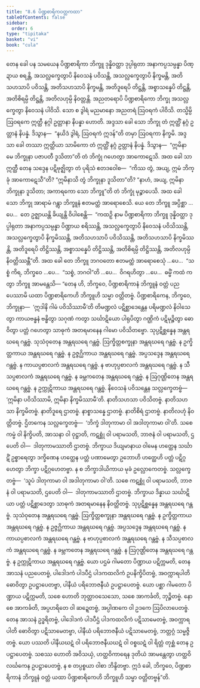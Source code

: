 ```yaml
---
title: "8.6 ပိဏ္ဍစာရိကဝတ္တကထာ"
tableOfContents: false
sidebar:
  order: 6
type: "tipitaka"
basket: "vi"
book: "cula"
---
```



<DynamicBreadcrumb />

<Division number="365" book="cula" e="ch" v="4" p="383">

<Paragraph number="1682" book="cula">
တေန ခေါ ပန သမယေန ပိဏ္ဍစာရိကာ ဘိက္ခူ ဒုန္နိဝတ္ထာ ဒုပ္ပါရုတာ အနာကပ္ပသမ္ပန္နာ ပိဏ္ဍာယ စရန္တိ, အသလ္လက္ခေတွာပိ နိဝေသနံ ပဝိသန္တိ, အသလ္လက္ခေတွာပိ နိက္ခမန္တိ, အတိသဟသာပိ ပဝိသန္တိ, အတိသဟသာပိ နိက္ခမန္တိ, အတိဒူရေပိ တိဋ္ဌန္တိ, အစ္စာသန္နေပိ တိဋ္ဌန္တိ, အတိစိရမ္ပိ တိဋ္ဌန္တိ, အတိလဟုမ္ပိ နိဝတ္တန္တိ. အညတရောပိ ပိဏ္ဍစာရိကော ဘိက္ခု အသလ္လက္ခေတွာ နိဝေသနံ ပါဝိသိ. သော စ ဒွါရံ မညမာနော အညတရံ ဩဝရကံ ပါဝိသိ. တသ္မိမ္ပိ ဩဝရကေ ဣတ္ထီ နဂ္ဂါ ဥတ္တာနာ နိပန္နာ ဟောတိ. အဒ္ဒသာ ခေါ သော ဘိက္ခု တံ ဣတ္ထိံ နဂ္ဂံ ဥတ္တာနံ နိပန္နံ. ဒိသွာန—  “နယိဒံ ဒွါရံ, ဩဝရကံ ဣဒန်”တိ တမှာ ဩဝရကာ နိက္ခမိ. အဒ္ဒသာ ခေါ တဿာ ဣတ္ထိယာ သာမိကော တံ ဣတ္ထိံ နဂ္ဂံ ဥတ္တာနံ နိပန္နံ. ဒိသွာန—  “ဣမိနာ မေ ဘိက္ခုနာ ပဇာပတီ ဒူသိတာ”တိ တံ ဘိက္ခုံ ဂဟေတွာ အာကောဋေသိ. အထ ခေါ သာ ဣတ္ထီ တေန သဒ္ဒေန ပဋိဗုဇ္ဈိတွာ တံ ပုရိသံ ဧတဒဝေါစ—  “ကိဿ တွံ, အယျ, ဣမံ ဘိက္ခုံ အာကောဋေသီ”တိ? “ဣမိနာသိ တွံ ဘိက္ခုနာ ဒူသိတာ”တိ? “နာဟံ, အယျ, ဣမိနာ ဘိက္ခုနာ ဒူသိတာ; အကာရကော သော ဘိက္ခူ”တိ တံ ဘိက္ခုံ မုဉ္စာပေသိ. အထ ခေါ သော ဘိက္ခု အာရာမံ ဂန္တွာ ဘိက္ခူနံ ဧတမတ္ထံ အာရောစေသိ.
</Paragraph>

<Paragraph number="1683" book="cula">
ယေ တေ ဘိက္ခူ အပ္ပိစ္ဆာ …ပေ…  တေ ဥဇ္ဈာယန္တိ ခိယျန္တိ ဝိပါစေန္တိ—  “ကထဉှိ နာမ ပိဏ္ဍစာရိကာ ဘိက္ခူ ဒုန္နိဝတ္ထာ ဒုပ္ပါရုတာ အနာကပ္ပသမ္ပန္နာ ပိဏ္ဍာယ စရိဿန္တိ, အသလ္လက္ခေတွာပိ နိဝေသနံ ပဝိသိဿန္တိ, အသလ္လက္ခေတွာပိ နိက္ခမိဿန္တိ, အတိသဟသာပိ ပဝိသိဿန္တိ, အတိသဟသာပိ နိက္ခမိဿန္တိ, အတိဒူရေပိ တိဋ္ဌိဿန္တိ, အစ္စာသန္နေပိ တိဋ္ဌိဿန္တိ, အတိစိရမ္ပိ တိဋ္ဌိဿန္တိ, အတိလဟုမ္ပိ နိဝတ္တိဿန္တီ”တိ. အထ ခေါ တေ ဘိက္ခူ ဘဂဝတော ဧတမတ္ထံ အာရောစေသုံ …ပေ…  “သစ္စံ ကိရ, ဘိက္ခဝေ …ပေ…  “သစ္စံ, ဘဂဝါ”တိ …ပေ…  ဝိဂရဟိတွာ …ပေ…  ဓမ္မိံ ကထံ ကတွာ ဘိက္ခူ အာမန္တေသိ—
</Paragraph>

</Division>
<Division number="366" book="cula" e="ch" v="4" p="383">

<Paragraph number="1684" book="cula">
“တေန ဟိ, ဘိက္ခဝေ, ပိဏ္ဍစာရိကာနံ ဘိက္ခူနံ ဝတ္တံ ပညပေဿာမိ ယထာ ပိဏ္ဍစာရိကေဟိ ဘိက္ခူဟိ သမ္မာ ဝတ္တိတဗ္ဗံ. ပိဏ္ဍစာရိကေန, ဘိက္ခဝေ, ဘိက္ခုနာ—  ‘ဣဒါနိ ဂါမံ ပဝိသိဿာမီ’တိ တိမဏ္ဍလံ ပဋိစ္ဆာဒေန္တေန ပရိမဏ္ဍလံ နိဝါသေတွာ ကာယဗန္ဓနံ ဗန္ဓိတွာ သဂုဏံ ကတွာ သင်္ဃာဋိယော ပါရုပိတွာ ဂဏ္ဌိကံ ပဋိမုဉ္စိတွာ ဓောဝိတွာ ပတ္တံ ဂဟေတွာ သာဓုကံ အတရမာနေန ဂါမော ပဝိသိတဗ္ဗော.
</Paragraph>

<Paragraph number="1685" book="cula">
သုပ္ပဋိစ္ဆန္နေန အန္တရဃရေ ဂန္တဗ္ဗံ. သုသံဝုတေန အန္တရဃရေ ဂန္တဗ္ဗံ. ဩက္ခိတ္တစက္ခုနာ အန္တရဃရေ ဂန္တဗ္ဗံ. န ဥက္ခိတ္တကာယ အန္တရဃရေ ဂန္တဗ္ဗံ. န ဥဇ္ဇဂ္ဃိကာယ အန္တရဃရေ ဂန္တဗ္ဗံ. အပ္ပသဒ္ဒေန အန္တရဃရေ ဂန္တဗ္ဗံ. န ကာယပ္ပစာလကံ အန္တရဃရေ ဂန္တဗ္ဗံ. န ဗာဟုပ္ပစာလကံ အန္တရဃရေ ဂန္တဗ္ဗံ. န သီသပ္ပစာလကံ အန္တရဃရေ ဂန္တဗ္ဗံ. န ခမ္ဘကတေန အန္တရဃရေ ဂန္တဗ္ဗံ. န ဩဂုဏ္ဌိတေန အန္တရဃရေ ဂန္တဗ္ဗံ. န ဥက္ကုဋိကာယ အန္တရဃရေ ဂန္တဗ္ဗံ.
</Paragraph>

<Paragraph number="1686" book="cula">
နိဝေသနံ ပဝိသန္တေန သလ္လက္ခေတဗ္ဗံ—  ‘ဣမိနာ ပဝိသိဿာမိ, ဣမိနာ နိက္ခမိဿာမီ’တိ. နာတိသဟသာ ပဝိသိတဗ္ဗံ. နာတိသဟသာ နိက္ခမိတဗ္ဗံ. နာတိဒူရေ ဌာတဗ္ဗံ. နာစ္စာသန္နေ ဌာတဗ္ဗံ. နာတိစိရံ ဌာတဗ္ဗံ. နာတိလဟုံ နိဝတ္တိတဗ္ဗံ. ဌိတကေန သလ္လက္ခေတဗ္ဗံ—  ‘ဘိက္ခံ ဒါတုကာမာ ဝါ အဒါတုကာမာ ဝါ’တိ. သစေ ကမ္မံ ဝါ နိက္ခိပတိ, အာသနာ ဝါ ဝုဋ္ဌာတိ, ကဋစ္ဆုံ ဝါ ပရာမသတိ, ဘာဇနံ ဝါ ပရာမသတိ, ဌပေတိ ဝါ—  ဒါတုကာမဿာတိ ဌာတဗ္ဗံ. ဘိက္ခာယ ဒိယျမာနာယ ဝါမေန ဟတ္ထေန သင်္ဃာဋိံ ဥစ္စာရေတွာ ဒက္ခိဏေန ဟတ္ထေန ပတ္တံ ပဏာမေတွာ ဥဘောဟိ ဟတ္ထေဟိ ပတ္တံ ပဋိဂ္ဂဟေတွာ ဘိက္ခာ ပဋိဂ္ဂဟေတဗ္ဗာ. န စ ဘိက္ခာဒါယိကာယ မုခံ ဥလ္လောကေတဗ္ဗံ. သလ္လက္ခေတဗ္ဗံ—  ‘သူပံ ဒါတုကာမာ ဝါ အဒါတုကာမာ ဝါ’တိ. သစေ ကဋစ္ဆုံ ဝါ ပရာမသတိ, ဘာဇနံ ဝါ ပရာမသတိ, ဌပေတိ ဝါ—  ဒါတုကာမဿာတိ ဌာတဗ္ဗံ. ဘိက္ခာယ ဒိန္နာယ သင်္ဃာဋိယာ ပတ္တံ ပဋိစ္ဆာဒေတွာ သာဓုကံ အတရမာနေန နိဝတ္တိတဗ္ဗံ.
</Paragraph>

<Paragraph number="1687" book="cula">
သုပ္ပဋိစ္ဆန္နေန အန္တရဃရေ ဂန္တဗ္ဗံ. သုသံဝုတေန အန္တရဃရေ ဂန္တဗ္ဗံ. ဩက္ခိတ္တစက္ခုနာ အန္တရဃရေ ဂန္တဗ္ဗံ. န ဥက္ခိတ္တကာယ အန္တရဃရေ ဂန္တဗ္ဗံ. န ဥဇ္ဇဂ္ဃိကာယ အန္တရဃရေ ဂန္တဗ္ဗံ. အပ္ပသဒ္ဒေန အန္တရဃရေ ဂန္တဗ္ဗံ. န ကာယပ္ပစာလကံ အန္တရဃရေ ဂန္တဗ္ဗံ. န ဗာဟုပ္ပစာလကံ အန္တရဃရေ ဂန္တဗ္ဗံ. န သီသပ္ပစာလကံ အန္တရဃရေ ဂန္တဗ္ဗံ. န ခမ္ဘကတေန အန္တရဃရေ ဂန္တဗ္ဗံ. န ဩဂုဏ္ဌိတေန အန္တရဃရေ ဂန္တဗ္ဗံ. န ဥက္ကုဋိကာယ အန္တရဃရေ ဂန္တဗ္ဗံ. ယော ပဌမံ ဂါမတော ပိဏ္ဍာယ ပဋိက္ကမတိ, တေန အာသနံ ပညပေတဗ္ဗံ, ပါဒေါဒကံ ပါဒပီဌံ ပါဒကထလိကံ ဥပနိက္ခိပိတဗ္ဗံ, အဝက္ကာရပါတိ ဓောဝိတွာ ဥပဋ္ဌာပေတဗ္ဗာ, ပါနီယံ ပရိဘောဇနီယံ ဥပဋ္ဌာပေတဗ္ဗံ. ယော ပစ္ဆာ ဂါမတော ပိဏ္ဍာယ ပဋိက္ကမတိ, သစေ ဟောတိ ဘုတ္တာဝသေသော, သစေ အာကင်္ခတိ, ဘုဉ္ဇိတဗ္ဗံ. နော စေ အာကင်္ခတိ, အပ္ပဟရိတေ ဝါ ဆဍ္ဍေတဗ္ဗံ, အပ္ပါဏကေ ဝါ ဥဒကေ ဩပိလာပေတဗ္ဗံ. တေန အာသနံ ဥဒ္ဓရိတဗ္ဗံ, ပါဒေါဒကံ ပါဒပီဌံ ပါဒကထလိကံ ပဋိသာမေတဗ္ဗံ, အဝက္ကာရပါတိ ဓောဝိတွာ ပဋိသာမေတဗ္ဗာ, ပါနီယံ ပရိဘောဇနီယံ ပဋိသာမေတဗ္ဗံ, ဘတ္တဂ္ဂံ သမ္မဇ္ဇိတဗ္ဗံ. ယော ပဿတိ ပါနီယဃဋံ ဝါ ပရိဘောဇနီယဃဋံ ဝါ ဝစ္စဃဋံ ဝါ ရိတ္တံ တုစ္ဆံ တေန ဥပဋ္ဌာပေတဗ္ဗံ. သစဿ ဟောတိ အဝိသယှံ, ဟတ္ထဝိကာရေန ဒုတိယံ အာမန္တေတွာ ဟတ္ထဝိလင်္ဃကေန ဥပဋ္ဌာပေတဗ္ဗံ, န စ တပ္ပစ္စယာ ဝါစာ ဘိန္ဒိတဗ္ဗာ. ဣဒံ ခေါ, ဘိက္ခဝေ, ပိဏ္ဍစာရိကာနံ ဘိက္ခူနံ ဝတ္တံ ယထာ ပိဏ္ဍစာရိကေဟိ ဘိက္ခူဟိ သမ္မာ ဝတ္တိတဗ္ဗန်”တိ.
</Paragraph>
</Division>